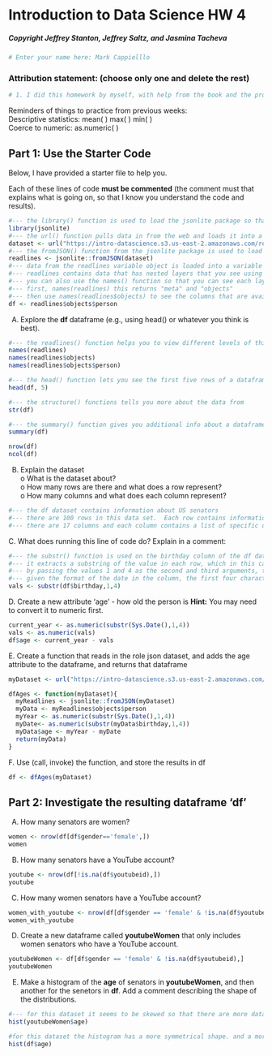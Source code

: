 # Introduction to Data Science HW 4
##### Copyright Jeffrey Stanton, Jeffrey Saltz, and Jasmina Tacheva

```r
# Enter your name here: Mark Cappielllo
```

### Attribution statement: (choose only one and delete the rest)

```r
# 1. I did this homework by myself, with help from the book and the professor.
```

Reminders of things to practice from previous weeks: <br>
Descriptive statistics: 	mean( ) max( ) min( )<br>
Coerce to numeric:		as.numeric( )<br>

## Part 1: Use the Starter Code 

Below, I have provided a starter file to help you. <br>

Each of these lines of code **must be commented** (the comment must that explains what is going on, so that I know you understand the code and results).


```r
#--- the library() function is used to load the jsonlite package so that data in json format can be utilized.
library(jsonlite)
#--- the url() function pulls data in from the web and loads it into a variable called dataset
dataset <- url("https://intro-datascience.s3.us-east-2.amazonaws.com/role.json")
#--- the fromJSON() function from the jsonlite package is used to load data into a variable called readlines
readlines <- jsonlite::fromJSON(dataset)
#--- data from the readlines variable object is loaded into a variable called df
#--- readlines contains data that has nested layers that you see using the str() function
#--- you can also use the names() function so that you can see each layer's column names more clearly
#--- first, names(readlines) this returns "meta" and "objects"
#--- then use names(readlines$objects) to see the columns that are available on that level
df <- readlines$objects$person
```

A.	Explore the **df** dataframe (e.g., using head() or whatever you think is best).

```r
#--- the readlines() function helps you to view different levels of this nested dataset.  By executing the following three commands you can see what column exist on each level
names(readlines)
names(readlines$objects)
names(readlines$objects$person)

#--- the head() function lets you see the first five rows of a dataframe to help yo understand what kind of data is inside 
head(df, 5)

#--- the structure() functions tells you more about the data from
str(df)

#--- the summary() function gives you additional info about a dataframe.such as column names, the mode of the data in each column, if the column contains numeric data it will give you some basic statistics about the column as well.
summary(df)

nrow(df)
ncol(df)

```

B.	Explain the dataset <br>
o	What is the dataset about? <br>
o	How many rows are there and what does a row represent?<br>
o	How many columns and what does each column represent?<br>



```r
#--- the df dataset contains information about US senators 
#--- there are 100 rows in this data set.  Each row contains information about about a US senator
#--- there are 17 columns and each column contains a list of specific data points about US senators 
```

C. What does running this line of code do? Explain in a comment:


```r
#--- the substr() function is used on the birthday column of the df data frame.
#--- it extracts a substring of the value in each row, which in this case is each senator's birthdate
#--- by passing the values 1 and 4 as the second and third arguments, the first four characters will be extracted 
#--- given the format of the date in the column, the first four characters are the year of birth.
vals <- substr(df$birthday,1,4)
```

D. Create a new attribute 'age' - how old the person is 
**Hint:** You may need to convert it to numeric first.


```r
current_year <- as.numeric(substr(Sys.Date(),1,4))
vals <- as.numeric(vals)
df$age <- current_year - vals
```

E. Create a function that reads in the role json dataset, and adds the age attribute to the dataframe, and returns that dataframe


```r
myDataset <- url("https://intro-datascience.s3.us-east-2.amazonaws.com/role.json")

dfAges <- function(myDataset){
  myReadlines <- jsonlite::fromJSON(myDataset)
  myData <- myReadlines$objects$person
  myYear <- as.numeric(substr(Sys.Date(),1,4))
  myDate<- as.numeric(substr(myData$birthday,1,4))
  myData$age <- myYear - myDate
  return(myData)
}


```

F. Use (call, invoke) the function, and store the results in df


```r
df <- dfAges(myDataset)
```

## Part 2: Investigate the resulting dataframe 'df'

A.	How many senators are women? 


```r
women <- nrow(df[df$gender=='female',])
women

```

B.	How many senators have a YouTube account?  


```r
youtube <- nrow(df[!is.na(df$youtubeid),])
youtube
```

C.	 How many women senators have a YouTube account?


```r
women_with_youtube <- nrow(df[df$gender == 'female' & !is.na(df$youtubeid),])
women_with_youtube
```

D.	Create a new dataframe called **youtubeWomen** that only includes women senators who have a YouTube account.   


```r
youtubeWomen <- df[df$gender == 'female' & !is.na(df$youtubeid),]
youtubeWomen
```

E.	Make a histogram of the **age** of senators in **youtubeWomen**, and then another for the senetors in **df**. Add a comment describing the shape of the distributions.


```r
#--- for this dataset it seems to be skewed so that there are more data points to the left and fewer to the right. There is also a large gap a in one of the intervals on the right where there were no observations. There may be a few outliers in the data. 
hist(youtubeWomen$age)

#for this dataset the histogram has a more symmetrical shape. and a more normal distributions.
hist(df$age)
```

